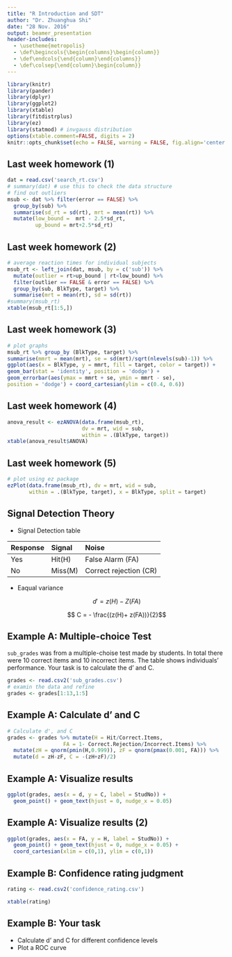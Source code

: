 ```yaml
---
title: "R Introduction and SDT"
author: "Dr. Zhuanghua Shi"
date: "28 Nov. 2016"
output: beamer_presentation
header-includes:
  - \usetheme{metropolis}
  - \def\begincols{\begin{columns}\begin{column}}
  - \def\endcols{\end{column}\end{columns}}
  - \def\colsep{\end{column}\begin{column}}
---
```

  
```r
library(knitr)
library(pander)
library(dplyr)
library(ggplot2)
library(xtable)
library(fitdistrplus)
library(ez)
library(statmod) # invgauss distribution
options(xtable.comment=FALSE, digits = 2)
knitr::opts_chunk$set(echo = FALSE, warning = FALSE, fig.align='center')
```

## Last week homework (1)

```r
dat = read.csv('search_rt.csv')
# summary(dat) # use this to check the data structure
# find out outliers
msub <- dat %>% filter(error == FALSE) %>% 
  group_by(sub) %>% 
  summarise(sd_rt = sd(rt), mrt = mean(rt)) %>%
  mutate(low_bound =  mrt - 2.5*sd_rt, 
         up_bound = mrt+2.5*sd_rt)
```

## Last week homework (2)

```r
# average reaction times for individual subjects
msub_rt <- left_join(dat, msub, by = c('sub')) %>% 
  mutate(outlier = rt>up_bound | rt<low_bound) %>%
  filter(outlier == FALSE & error == FALSE) %>% 
  group_by(sub, BlkType, target) %>% 
  summarise(mrt = mean(rt), sd = sd(rt))
#summary(msub_rt)
xtable(msub_rt[1:5,])
```

## Last week homework (3)

```r
# plot graphs
msub_rt %>% group_by (BlkType, target) %>% 
summarise(mmrt = mean(mrt), se = sd(mrt)/sqrt(nlevels(sub)-1)) %>%
ggplot(aes(x = BlkType, y = mmrt, fill = target, color = target)) + 
geom_bar(stat = 'identity', position = 'dodge') + 
geom_errorbar(aes(ymax = mmrt + se, ymin = mmrt - se), 
position = 'dodge') + coord_cartesian(ylim = c(0.4, 0.6))

```

## Last week homework (4)

```r

anova_result <- ezANOVA(data.frame(msub_rt),
                        dv = mrt, wid = sub, 
                        within = .(BlkType, target))
xtable(anova_result$ANOVA)
```


## Last week homework (5)
```r
# plot using ez package
ezPlot(data.frame(msub_rt), dv = mrt, wid = sub, 
       within = .(BlkType, target), x = BlkType, split = target)

```

## Signal Detection Theory 

* Signal Detection table

Response    Signal    Noise
--------    -------   -----------------------
Yes         Hit(H)    False Alarm (FA)
No          Miss(M)   Correct rejection (CR)

* Eaqual variance 

$$ d' = z(H) - Z(FA)$$

$$ C = - \frac{(z(H)+ z(FA))}{2}$$

## Example A: Multiple-choice Test

`sub_grades` was from a multiple-choise test made by students. In total there were 10 correct items and 10 incorrect items. The table shows individuals' performance. Your task is to calculate the d' and C.  

```r
grades <- read.csv2('sub_grades.csv')
# examin the data and refine
grades <- grades[1:13,1:5]

```

## Example A: Calculate d' and C


```r
# Calculate d', and C
grades <- grades %>% mutate(H = Hit/Correct.Items, 
                  FA = 1- Correct.Rejection/Incorrect.Items) %>%
  mutate(zH = qnorm(pmin(H,0.999)), zF = qnorm(pmax(0.001, FA))) %>%
  mutate(d = zH-zF, C = -(zH+zF)/2)

```

## Example A: Visualize results

```r

ggplot(grades, aes(x = d, y = C, label = StudNo)) + 
  geom_point() + geom_text(hjust = 0, nudge_x = 0.05)

```

## Example A: Visualize results (2)

```r

ggplot(grades, aes(x = FA, y = H, label = StudNo)) + 
  geom_point() + geom_text(hjust = 0, nudge_x = 0.05) + 
  coord_cartesian(xlim = c(0,1), ylim = c(0,1))

```

## Example B: Confidence rating judgment

```r

rating <- read.csv2('confidence_rating.csv')

xtable(rating)
```

## Example B: Your task

* Calculate d' and C for different confidence levels
* Plot a ROC curve

